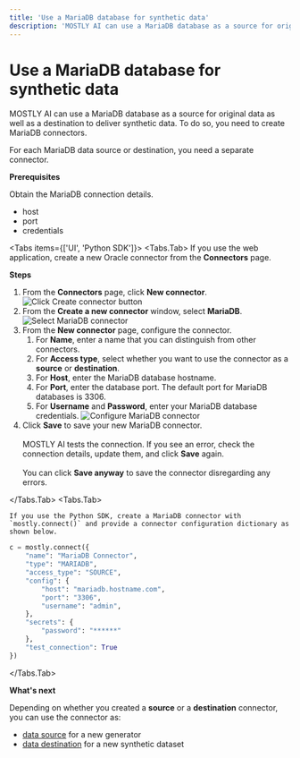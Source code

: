 ```yaml
---
title: 'Use a MariaDB database for synthetic data'
description: 'MOSTLY AI can use a MariaDB database as a source for original data as well as a destination to deliver synthetic data. To do so, you need to create MariaDB connectors.'
---
```



# Use a MariaDB database for synthetic data

MOSTLY AI can use a MariaDB database as a source for original data as well as a destination to deliver synthetic data. To do so, you need to create MariaDB connectors.

For each MariaDB data source or destination, you need a separate connector.

**Prerequisites**

Obtain the MariaDB connection details.

- host
- port
- credentials

<Tabs items={['UI', 'Python SDK']}>
<Tabs.Tab>
If you use the web application, create a new Oracle connector from the **Connectors** page.

**Steps**

1.  From the **Connectors** page, click **New connector**.
    <Image src="/docimages/connectors/create-connector-01-click.webp" alt="Click Create connector button" width={800} height={500} />
2.  From the **Create a new connector** window, select **MariaDB**.
    <Image src="/docimages/connectors/mariadb/create-connector-02-select-mariadb.webp" alt="Select MariaDB connector" width={800} height={500} />
3.  From the **New connector** page, configure the connector.
    1. For **Name**, enter a name that you can distinguish from other connectors.
    2. For **Access type**, select whether you want to use the connector as a **source** or **destination**.
    3. For **Host**, enter the MariaDB database hostname.
    4. For **Port**, enter the database port.
       <Callout type="info">The default port for MariaDB databases is 3306.</Callout>
    5. For **Username** and **Password**, enter your MariaDB database credentials.
       <Image src="/docimages/connectors/mariadb/create-connector-03-configure-mariadb.webp" alt="Configure MariaDB connector" width={300} height={500} />
4.  Click **Save** to save your new MariaDB connector.<br /><br />
    MOSTLY AI tests the connection. If you see an error, check the connection details, update them, and click **Save** again.<br /><br />
    You can click **Save anyway** to save the connector disregarding any errors.

</Tabs.Tab>
<Tabs.Tab>

    If you use the Python SDK, create a MariaDB connector with `mostly.connect()` and provide a connector configuration dictionary as shown below.

```python copy filename="python"
c = mostly.connect({
    "name": "MariaDB Connector",
    "type": "MARIADB",
    "access_type": "SOURCE",
    "config": {
        "host": "mariadb.hostname.com",
        "port": "3306",
        "username": "admin",
    },
    "secrets": {
        "password": "******"
    },
    "test_connection": True
})
```

</Tabs.Tab>
</Tabs>

**What's next**

Depending on whether you created a **source** or a **destination** connector, you can use the connector as:

- [data source](../use/data-source) for a new generator
- [data destination](../use/data-destination) for a new synthetic dataset
